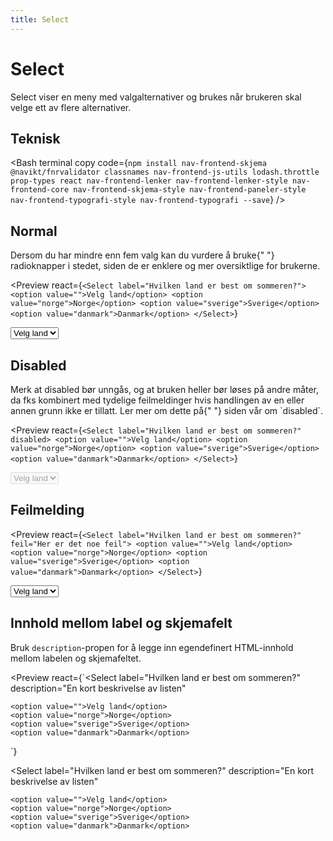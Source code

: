 ```yaml
---
title: Select
---
```


# Select

Select viser en meny med valgalternativer og brukes når brukeren skal velge ett av flere alternativer.

<TableOfContents />

## Teknisk

<Bash
  terminal
  copy
  code={`npm install nav-frontend-skjema @navikt/fnrvalidator classnames nav-frontend-js-utils lodash.throttle prop-types react nav-frontend-lenker nav-frontend-lenker-style nav-frontend-core nav-frontend-skjema-style nav-frontend-paneler-style nav-frontend-typografi-style nav-frontend-typografi --save`}
/>

<Npm packName="nav-frontend-skjema" imports="Select" />

## Normal

<Alert variant="info">
  Dersom du har mindre enn fem valg kan du vurdere å bruke{" "}
  <Link href="/components/radio">radioknapper</Link> i stedet, siden de er
  enklere og mer oversiktlige for brukerne.
</Alert>

<Preview
  react={`<Select label="Hvilken land er best om sommeren?">
    <option value="">Velg land</option>
    <option value="norge">Norge</option>
    <option value="sverige">Sverige</option>
    <option value="danmark">Danmark</option>
  </Select>`}
>
  <Select label="Hvilken land er best om sommeren?">
    <option value="">Velg land</option>
    <option value="norge">Norge</option>
    <option value="sverige">Sverige</option>
    <option value="danmark">Danmark</option>
  </Select>
</Preview>

## Disabled

<Alert variant="warning">
  Merk at disabled bør unngås, og at bruken heller bør løses på andre måter, da
  fks kombinert med tydelige feilmeldinger hvis handlingen av en eller annen
  grunn ikke er tillatt. Ler mer om dette på{" "}
  <Link href="/accessibility/disabled">siden vår om `disabled`</Link>.
</Alert>

<Preview
  react={`<Select label="Hvilken land er best om sommeren?" disabled>
    <option value="">Velg land</option>
    <option value="norge">Norge</option>
    <option value="sverige">Sverige</option>
    <option value="danmark">Danmark</option>
  </Select>`}
>
  <Select label="Hvilken land er best om sommeren?" disabled>
    <option value="">Velg land</option>
    <option value="norge">Norge</option>
    <option value="sverige">Sverige</option>
    <option value="danmark">Danmark</option>
  </Select>
</Preview>

## Feilmelding

<Preview
  react={`<Select label="Hvilken land er best om sommeren?" feil="Her er det noe feil">
    <option value="">Velg land</option>
    <option value="norge">Norge</option>
    <option value="sverige">Sverige</option>
    <option value="danmark">Danmark</option>
  </Select>`}
>
  <Select label="Hvilken land er best om sommeren?" feil="Her er det noe feil">
    <option value="">Velg land</option>
    <option value="norge">Norge</option>
    <option value="sverige">Sverige</option>
    <option value="danmark">Danmark</option>
  </Select>
</Preview>

## Innhold mellom label og skjemafelt

Bruk `description`-propen for å legge inn egendefinert HTML-innhold mellom labelen og skjemafeltet.

<Preview
  react={`<Select
    label="Hvilken land er best om sommeren?"
    description="En kort beskrivelse av listen"
  >
    <option value="">Velg land</option>
    <option value="norge">Norge</option>
    <option value="sverige">Sverige</option>
    <option value="danmark">Danmark</option>
  </Select>`}
>
  <Select
    label="Hvilken land er best om sommeren?"
    description="En kort beskrivelse av listen"
  >
    <option value="">Velg land</option>
    <option value="norge">Norge</option>
    <option value="sverige">Sverige</option>
    <option value="danmark">Danmark</option>
  </Select>
</Preview>
